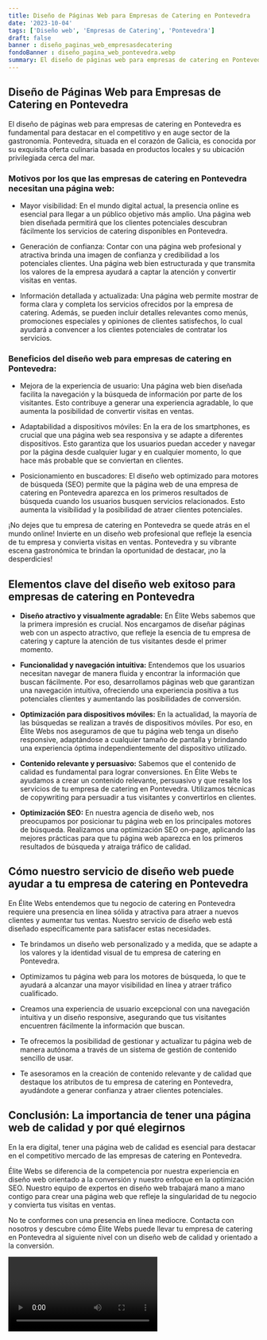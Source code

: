 ```yaml
---
title: Diseño de Páginas Web para Empresas de Catering en Pontevedra
date: '2023-10-04'
tags: ['Diseño web', 'Empresas de Catering', 'Pontevedra']
draft: false
banner : diseño_paginas_web_empresasdecatering
fondoBanner : diseño_pagina_web_pontevedra.webp
summary: El diseño de páginas web para empresas de catering en Pontevedra es fundamental para destacar en el competitivo y en auge sector de la gastronomía. Pontevedra, situada en el corazón de Galicia, es conocida por su exquisita oferta culinaria basada en productos locales y su ubicación privilegiada cerca del mar. 
---
```


## Diseño de Páginas Web para Empresas de Catering en Pontevedra

El diseño de páginas web para empresas de catering en Pontevedra es fundamental para destacar en el competitivo y en auge sector de la gastronomía. Pontevedra, situada en el corazón de Galicia, es conocida por su exquisita oferta culinaria basada en productos locales y su ubicación privilegiada cerca del mar. 

### Motivos por los que las empresas de catering en Pontevedra necesitan una página web:

- Mayor visibilidad: En el mundo digital actual, la presencia online es esencial para llegar a un público objetivo más amplio. Una página web bien diseñada permitirá que los clientes potenciales descubran fácilmente los servicios de catering disponibles en Pontevedra.

- Generación de confianza: Contar con una página web profesional y atractiva brinda una imagen de confianza y credibilidad a los potenciales clientes. Una página web bien estructurada y que transmita los valores de la empresa ayudará a captar la atención y convertir visitas en ventas.

- Información detallada y actualizada: Una página web permite mostrar de forma clara y completa los servicios ofrecidos por la empresa de catering. Además, se pueden incluir detalles relevantes como menús, promociones especiales y opiniones de clientes satisfechos, lo cual ayudará a convencer a los clientes potenciales de contratar los servicios.

### Beneficios del diseño web para empresas de catering en Pontevedra:

- Mejora de la experiencia de usuario: Una página web bien diseñada facilita la navegación y la búsqueda de información por parte de los visitantes. Esto contribuye a generar una experiencia agradable, lo que aumenta la posibilidad de convertir visitas en ventas.

- Adaptabilidad a dispositivos móviles: En la era de los smartphones, es crucial que una página web sea responsiva y se adapte a diferentes dispositivos. Esto garantiza que los usuarios puedan acceder y navegar por la página desde cualquier lugar y en cualquier momento, lo que hace más probable que se conviertan en clientes.

- Posicionamiento en buscadores: El diseño web optimizado para motores de búsqueda (SEO) permite que la página web de una empresa de catering en Pontevedra aparezca en los primeros resultados de búsqueda cuando los usuarios busquen servicios relacionados. Esto aumenta la visibilidad y la posibilidad de atraer clientes potenciales.

¡No dejes que tu empresa de catering en Pontevedra se quede atrás en el mundo online! Invierte en un diseño web profesional que refleje la esencia de tu empresa y convierta visitas en ventas. Pontevedra y su vibrante escena gastronómica te brindan la oportunidad de destacar, ¡no la desperdicies!

<GifSeo />

<Cta />

## Elementos clave del diseño web exitoso para empresas de catering en Pontevedra

- **Diseño atractivo y visualmente agradable:** En Élite Webs sabemos que la primera impresión es crucial. Nos encargamos de diseñar páginas web con un aspecto atractivo, que refleje la esencia de tu empresa de catering y capture la atención de tus visitantes desde el primer momento.

- **Funcionalidad y navegación intuitiva:** Entendemos que los usuarios necesitan navegar de manera fluida y encontrar la información que buscan fácilmente. Por eso, desarrollamos páginas web que garantizan una navegación intuitiva, ofreciendo una experiencia positiva a tus potenciales clientes y aumentando las posibilidades de conversión.

- **Optimización para dispositivos móviles:** En la actualidad, la mayoría de las búsquedas se realizan a través de dispositivos móviles. Por eso, en Élite Webs nos aseguramos de que tu página web tenga un diseño responsive, adaptándose a cualquier tamaño de pantalla y brindando una experiencia óptima independientemente del dispositivo utilizado.

- **Contenido relevante y persuasivo:** Sabemos que el contenido de calidad es fundamental para lograr conversiones. En Élite Webs te ayudamos a crear un contenido relevante, persuasivo y que resalte los servicios de tu empresa de catering en Pontevedra. Utilizamos técnicas de copywriting para persuadir a tus visitantes y convertirlos en clientes.

- **Optimización SEO:** En nuestra agencia de diseño web, nos preocupamos por posicionar tu página web en los principales motores de búsqueda. Realizamos una optimización SEO on-page, aplicando las mejores prácticas para que tu página web aparezca en los primeros resultados de búsqueda y atraiga tráfico de calidad.

## Cómo nuestro servicio de diseño web puede ayudar a tu empresa de catering en Pontevedra

En Élite Webs entendemos que tu negocio de catering en Pontevedra requiere una presencia en línea sólida y atractiva para atraer a nuevos clientes y aumentar tus ventas. Nuestro servicio de diseño web está diseñado específicamente para satisfacer estas necesidades.

- Te brindamos un diseño web personalizado y a medida, que se adapte a los valores y la identidad visual de tu empresa de catering en Pontevedra.

- Optimizamos tu página web para los motores de búsqueda, lo que te ayudará a alcanzar una mayor visibilidad en línea y atraer tráfico cualificado.

- Creamos una experiencia de usuario excepcional con una navegación intuitiva y un diseño responsive, asegurando que tus visitantes encuentren fácilmente la información que buscan.

- Te ofrecemos la posibilidad de gestionar y actualizar tu página web de manera autónoma a través de un sistema de gestión de contenido sencillo de usar.

- Te asesoramos en la creación de contenido relevante y de calidad que destaque los atributos de tu empresa de catering en Pontevedra, ayudándote a generar confianza y atraer clientes potenciales.

## Conclusión: La importancia de tener una página web de calidad y por qué elegirnos

En la era digital, tener una página web de calidad es esencial para destacar en el competitivo mercado de las empresas de catering en Pontevedra.

Élite Webs se diferencia de la competencia por nuestra experiencia en diseño web orientado a la conversión y nuestro enfoque en la optimización SEO. Nuestro equipo de expertos en diseño web trabajará mano a mano contigo para crear una página web que refleje la singularidad de tu negocio y convierta tus visitas en ventas.

No te conformes con una presencia en línea mediocre. Contacta con nosotros y descubre cómo Élite Webs puede llevar tu empresa de catering en Pontevedra al siguiente nivel con un diseño web de calidad y orientado a la conversión.

<Video />

<CtaBot job='Empresas de Catering' city='Pontevedra'/>

<Gmaps query='Pontevedra+españa+maps' />
